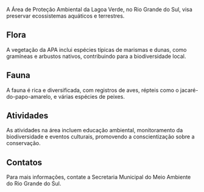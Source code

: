A Área de Proteção Ambiental da Lagoa Verde, no Rio Grande do Sul, visa preservar ecossistemas aquáticos e terrestres.

## Flora

A vegetação da APA inclui espécies típicas de marismas e dunas, como gramíneas e arbustos nativos, contribuindo para a biodiversidade local.

## Fauna

A fauna é rica e diversificada, com registros de aves, répteis como o jacaré-do-papo-amarelo, e várias espécies de peixes.

## Atividades

As atividades na área incluem educação ambiental, monitoramento da biodiversidade e eventos culturais, promovendo a conscientização sobre a conservação.

## Contatos

Para mais informações, contate a Secretaria Municipal do Meio Ambiente do Rio Grande do Sul.